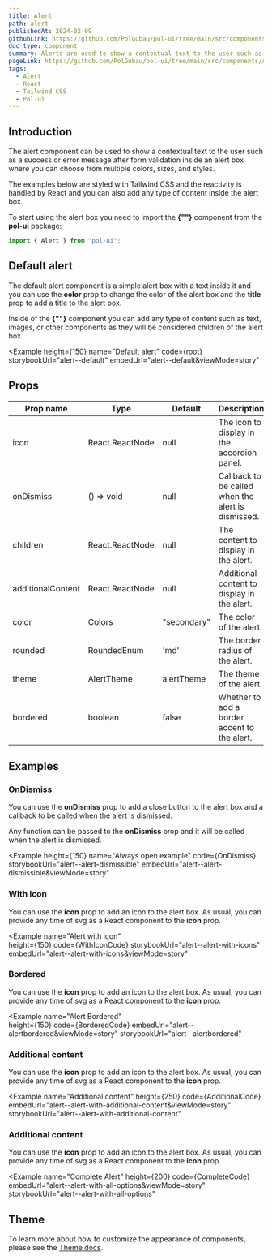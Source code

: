 ```yaml
---
title: Alert
path: alert
publishedAt: 2024-02-09
githubLink: https://github.com/PolGubau/pol-ui/tree/main/src/components/Alert
doc_type: component
summary: Alerts are used to show a contextual text to the user such as a success or error message after form validation inside an alert box where you can choose from multiple colors, sizes, and styles.
pageLink: https://github.com/PolGubau/pol-ui/tree/main/src/components/Alert
tags:
  - Alert
  - React
  - Tailwind CSS
  - Pol-ui
---
```









## Introduction

The alert component can be used to show a contextual text to the user such as a success or error message after form validation inside an alert box where you can choose from multiple colors, sizes, and styles.

The examples below are styled with Tailwind CSS and the reactivity is handled by React and you can also add any type of content inside the alert box.

To start using the alert box you need to import the **{"<Alert>"}** component from the **pol-ui** package:

```jsx
import { Alert } from "pol-ui";
```

## Default alert

The default alert component is a simple alert box with a text inside it and you can use the **color** prop to change the color of the alert box and the **title** prop to add a title to the alert box.

Inside of the **{"<Alert>"}** component you can add any type of content such as text, images, or other components as they will be considered children of the alert box.

<Example
  height={150}
name="Default alert"
code={root}
storybookUrl="alert--default"
embedUrl="alert--default&viewMode=story"

>

  <RootCode />
</Example>

## Props

| Prop name         | Type            | Default     | Description                                        |
| ----------------- | --------------- | ----------- | -------------------------------------------------- |
| icon              | React.ReactNode | null        | The icon to display in the accordion panel.        |
| onDismiss         | () => void      | null        | Callback to be called when the alert is dismissed. |
| children          | React.ReactNode | null        | The content to display in the alert.               |
| additionalContent | React.ReactNode | null        | Additional content to display in the alert.        |
| color             | Colors          | "secondary" | The color of the alert.                            |
| rounded           | RoundedEnum     | 'md'        | The border radius of the alert.                    |
| theme             | AlertTheme      | alertTheme  | The theme of the alert.                            |
| bordered          | boolean         | false       | Whether to add a border accent to the alert.       |

## Examples

### OnDismiss

You can use the **onDismiss** prop to add a close button to the alert box and a callback to be called when the alert is dismissed.

Any function can be passed to the **onDismiss** prop and it will be called when the alert is dismissed.

<Example
  height={150}
  name="Always open example"
  code={OnDismiss}
  storybookUrl="alert--alert-dismissible"
embedUrl="alert--alert-dismissible&viewMode=story"

>

  <OnDismissCode />
</Example>

### With icon

You can use the **icon** prop to add an icon to the alert box.
As usual, you can provide any time of svg as a React component to the **icon** prop.

<Example
  name="Alert with icon"   
  height={150}
code={WithIconCode} 
storybookUrl="alert--alert-with-icons"
embedUrl="alert--alert-with-icons&viewMode=story"

>

  <WithIcon />
</Example>

### Bordered

You can use the **icon** prop to add an icon to the alert box.
As usual, you can provide any time of svg as a React component to the **icon** prop.

<Example
  name="Alert Bordered"   
  height={150}
code={BorderedCode}
embedUrl="alert--alertbordered&viewMode=story"
storybookUrl="alert--alertbordered"

>

  <Bordered />
</Example>

### Additional content

You can use the **icon** prop to add an icon to the alert box.
As usual, you can provide any time of svg as a React component to the **icon** prop.

<Example
  name="Additional content" 
  height={250}
code={AdditionalCode}
embedUrl="alert--alert-with-additional-content&viewMode=story"
storybookUrl="alert--alert-with-additional-content"

>

  <Additional />
</Example>

### Additional content

You can use the **icon** prop to add an icon to the alert box.
As usual, you can provide any time of svg as a React component to the **icon** prop.

<Example
  name="Complete Alert"
  height={200}
  code={CompleteCode}
  embedUrl="alert--alert-with-all-options&viewMode=story"
  storybookUrl="alert--alert-with-all-options"
>
  <Complete />
</Example>

## Theme

To learn more about how to customize the appearance of components, please see the [Theme docs](/docs/theming).

<Theme />
